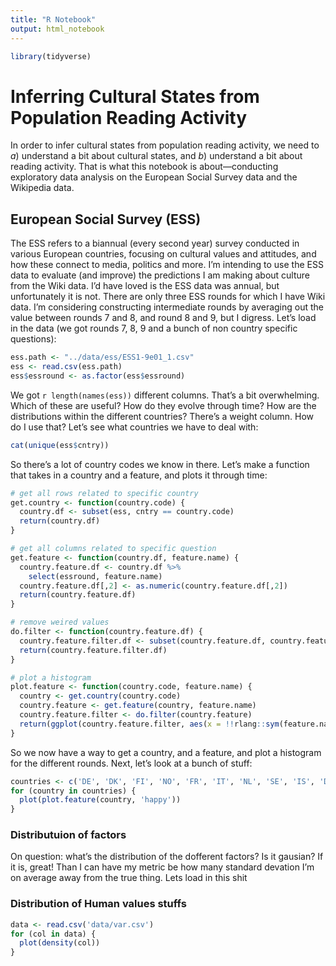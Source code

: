 ```yaml
---
title: "R Notebook"
output: html_notebook
---
```


```r
library(tidyverse)
```

# Inferring Cultural States from Population Reading Activity
In order to infer cultural states from population reading activity,
we need to $a)$ understand a bit about cultural states, and $b)$ understand a bit about reading activity. That is what this notebook is about—conducting exploratory data analysis on the European Social Survey data and the Wikipedia data.

## European Social Survey (ESS)

The ESS refers to a biannual (every second year) survey conducted in various European countries,
focusing on cultural values and attitudes, and how these connect to media, politics and more.
I'm intending to use the ESS data to evaluate (and improve) the predictions I am making about
culture from the Wiki data. I'd have loved is the ESS data was annual, but unfortunately it is
not. There are only three ESS rounds for which I have Wiki data. I'm considering constructing
intermediate rounds by averaging out the value between rounds 7 and 8, and round 8 and 9, but
I digress. Let's load in the data (we got rounds 7, 8, 9 and a bunch of non country specific
questions):

```r
ess.path <- "../data/ess/ESS1-9e01_1.csv"
ess <- read.csv(ess.path)
ess$essround <- as.factor(ess$essround)
```

We got `r length(names(ess))` different columns. That's a bit overwhelming. Which of these are useful?
How do they evolve through time? How are the distributions within the different countries?
There's a weight column. How do I use that? Let's see what countries we have to deal with:
```r
cat(unique(ess$cntry))
``` 

So there's a lot of country codes we know in there. Let's make a function that takes in a country and a feature, and plots it through time:

```r
# get all rows related to specific country
get.country <- function(country.code) {
  country.df <- subset(ess, cntry == country.code) 
  return(country.df)
}

# get all columns related to specific question
get.feature <- function(country.df, feature.name) {
  country.feature.df <- country.df %>%
    select(essround, feature.name)
  country.feature.df[,2] <- as.numeric(country.feature.df[,2])
  return(country.feature.df)
}

# remove weired values
do.filter <- function(country.feature.df) {
  country.feature.filter.df <- subset(country.feature.df, country.feature.df[,2] <= 10)
  return(country.feature.filter.df)
}

# plot a histogram
plot.feature <- function(country.code, feature.name) {
  country <- get.country(country.code)
  country.feature <- get.feature(country, feature.name)  
  country.feature.filter <- do.filter(country.feature)
  return(ggplot(country.feature.filter, aes(x = !!rlang::sym(feature.name), fill=as.factor(essround))) + geom_histogram(position='dodge', binwidth = .5) + ggtitle(country.code))
}
```

So we now have a way to get a country, and a feature, and plot a histogram for the different rounds. Next, let's look at a bunch of stuff:

```r
countries <- c('DE', 'DK', 'FI', 'NO', 'FR', 'IT', 'NL', 'SE', 'IS', 'DE', 'PL', 'ES')
for (country in countries) {
  plot(plot.feature(country, 'happy'))
}
```

### Distributuion of factors
On question: what's the distribution of the dofferent factors? Is it gausian? If it is, great! Than I can have my metric be how many standard devation I'm on average away from the true thing. Lets load in this shit


### Distribution of Human values stuffs
``` r
data <- read.csv('data/var.csv')
for (col in data) {
  plot(density(col))
}
```













